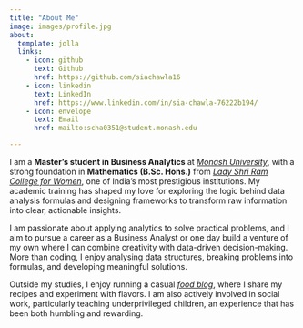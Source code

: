 ```yaml
---
title: "About Me"
image: images/profile.jpg
about:
  template: jolla
  links:
    - icon: github
      text: Github
      href: https://github.com/siachawla16
    - icon: linkedin
      text: LinkedIn
      href: https://www.linkedin.com/in/sia-chawla-76222b194/
    - icon: envelope
      text: Email
      href: mailto:scha0351@student.monash.edu

---
```


I am a **Master’s student in Business Analytics** at *[Monash University](https://www.monash.edu/)*, with a strong foundation in **Mathematics (B.Sc. Hons.)** from *[Lady Shri Ram College for Women](https://lsr.edu.in/)*, one of India’s most prestigious institutions. My academic training has shaped my love for exploring the logic behind data analysis formulas and designing frameworks to transform raw information into clear, actionable insights.

I am passionate about applying analytics to solve practical problems, and I aim to pursue a career as a Business Analyst or one day build a venture of my own where I can combine creativity with data-driven decision-making. More than coding, I enjoy analysing data structures, breaking problems into formulas, and developing meaningful solutions.

Outside my studies, I enjoy running a casual *[food blog](https://www.instagram.com/yumfoodtalks?igsh=MWhoY3J5Y2kxNXJpcg==)*, where I share my recipes and experiment with flavors. I am also actively involved in social work, particularly teaching underprivileged children, an experience that has been both humbling and rewarding.
